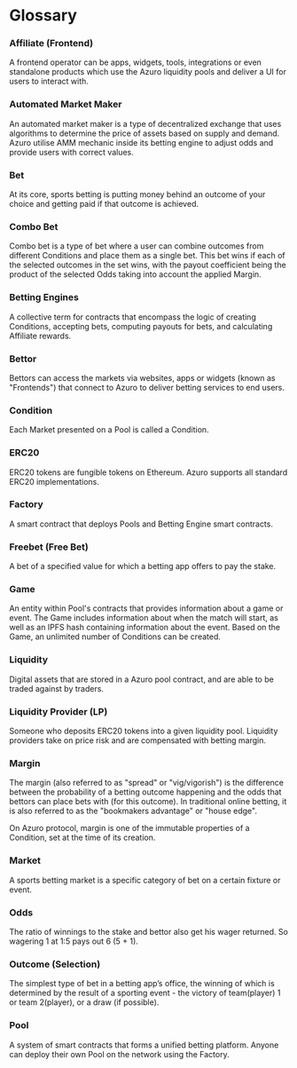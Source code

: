 # Glossary

### Affiliate (Frontend)

A frontend operator can be apps, widgets, tools, integrations or even standalone products which use the Azuro
liquidity pools and deliver a UI for users to interact with.

### Automated Market Maker

An automated market maker is a type of decentralized exchange that uses algorithms to determine the price of assets
based on supply and demand. Azuro utilise AMM mechanic inside its betting engine to adjust odds and provide users with
correct values.

### Bet

At its core, sports betting is putting money behind an outcome of your choice and getting paid if that outcome is achieved.

### Combo Bet

Combo bet is a type of bet where a user can combine outcomes from different Conditions and place them as a single bet.
This bet wins if each of the selected outcomes in the set wins, with the payout coefficient being the product of the
selected Odds taking into account the applied Margin.

### Betting Engines

A collective term for contracts that encompass the logic of creating Conditions, accepting bets, computing payouts
for bets, and calculating Affiliate rewards.

### Bettor

Bettors can access the markets via websites, apps or widgets (known as "Frontends") that connect to Azuro to deliver
betting services to end users.

### Condition

Each Market presented on a Pool is called a Condition.

### ERC20

ERC20 tokens are fungible tokens on Ethereum. Azuro supports all standard ERC20 implementations.

### Factory

A smart contract that deploys Pools and Betting Engine smart contracts.

### Freebet (Free Bet)

A bet of a specified value for which a betting app offers to pay the stake.

### Game

An entity within Pool's contracts that provides information about a game or event. The Game includes
information about when the match will start, as well as an IPFS hash containing information about the event.
Based on the Game, an unlimited number of Conditions can be created.

### Liquidity

Digital assets that are stored in a Azuro pool contract, and are able to be traded against by traders.

### Liquidity Provider (LP)

Someone who deposits ERC20 tokens into a given liquidity pool. Liquidity providers take on price risk and are
compensated with betting margin.

### Margin

The margin (also referred to as "spread" or "vig/vigorish") is the difference between the probability of a betting
outcome happening and the odds that bettors can place bets with (for this outcome). In traditional
online betting, it is also referred to as the "bookmakers advantage" or "house edge".

On Azuro protocol, margin is one of the immutable properties of a Condition, set at the time of its creation.

### Market

A sports betting market is a specific category of bet on a certain fixture or event.

### Odds

The ratio of winnings to the stake and bettor also get his wager returned. So wagering 1 at 1:5 pays out 6 (5 + 1).

### Outcome (Selection)

The simplest type of bet in a betting app’s office, the winning of which is determined by the result of a sporting
event - the victory of team(player) 1 or team 2(player), or a draw (if possible).

### Pool

A system of smart contracts that forms a unified betting platform. Anyone can deploy their own Pool on the network
using the Factory.
